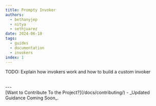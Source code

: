 ```yaml
---
title: Prompty Invoker
authors:
  - bethanyjep
  - nitya
  - sethjuarez
date: 2024-06-10
tags:
  - guides
  - documentation
  - invokers
index: 1
---
```


TODO: Explain how invokers work and how to build a custom invoker

<br/>
---
<br/>
[Want to Contribute To the Project?](/docs/contributing/) - _Updated Guidance Coming Soon_.
